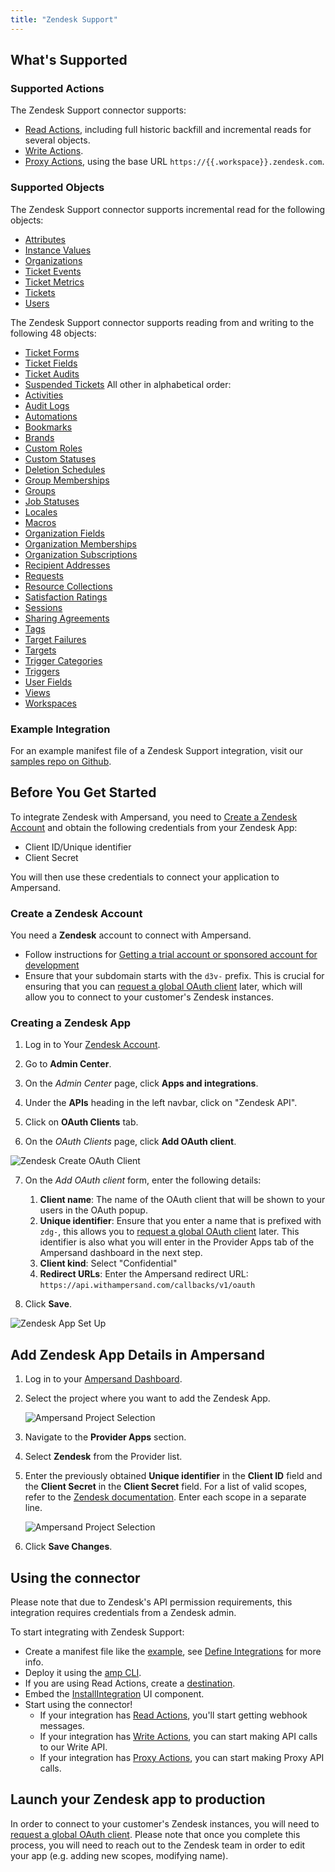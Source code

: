 ```yaml
---
title: "Zendesk Support"
---
```


## What's Supported

### Supported Actions

The Zendesk Support connector supports:

- [Read Actions](/define-integrations/read-actions), including full historic backfill and incremental reads for several objects.
- [Write Actions](/define-integrations/write-actions).
- [Proxy Actions](/define-integrations/proxy-actions), using the base URL `https://{{.workspace}}.zendesk.com`.

### Supported Objects

The Zendesk Support connector supports incremental read for the following objects:
- [Attributes](https://developer.zendesk.com/api-reference/ticketing/ticket-management/skill_based_routing/#list-account-attributes)
- [Instance Values](https://developer.zendesk.com/api-reference/ticketing/ticket-management/skill_based_routing/#list-agent-attribute-values)
- [Organizations](https://developer.zendesk.com/api-reference/ticketing/organizations/organizations/#json-format)
- [Ticket Events](https://developer.zendesk.com/api-reference/ticketing/ticket-management/incremental_exports/#incremental-ticket-event-export)
- [Ticket Metrics](https://developer.zendesk.com/api-reference/ticketing/tickets/ticket_metrics/#json-format)
- [Tickets](https://developer.zendesk.com/api-reference/ticketing/tickets/tickets/#json-format)
- [Users](https://developer.zendesk.com/api-reference/ticketing/users/users/#json-format)

The Zendesk Support connector supports reading from and writing to the following 48 objects:

- [Ticket Forms](https://developer.zendesk.com/api-reference/ticketing/tickets/ticket_forms/#json-format)
- [Ticket Fields](https://developer.zendesk.com/api-reference/ticketing/tickets/ticket_fields/#json-format)
- [Ticket Audits](https://developer.zendesk.com/api-reference/ticketing/tickets/ticket_audits/#json-format)
- [Suspended Tickets](https://developer.zendesk.com/api-reference/ticketing/tickets/suspended_tickets/#json-format)
  All other in alphabetical order:
- [Activities](https://developer.zendesk.com/api-reference/ticketing/tickets/activity_stream/#json-format)
- [Audit Logs](https://developer.zendesk.com/api-reference/ticketing/account-configuration/audit_logs/#json-format)
- [Automations](https://developer.zendesk.com/api-reference/ticketing/business-rules/automations/#json-format)
- [Bookmarks](https://developer.zendesk.com/api-reference/ticketing/ticket-management/bookmarks/#json-format)
- [Brands](https://developer.zendesk.com/api-reference/ticketing/account-configuration/brands/#json-format)
- [Custom Roles](https://developer.zendesk.com/api-reference/ticketing/account-configuration/custom_roles/#json-format)
- [Custom Statuses](https://developer.zendesk.com/api-reference/ticketing/tickets/custom_ticket_statuses/#json-format)
- [Deletion Schedules](https://developer.zendesk.com/api-reference/ticketing/business-rules/deletion_schedules/#json-format)
- [Group Memberships](https://developer.zendesk.com/api-reference/ticketing/groups/group_memberships/#json-format)
- [Groups](https://developer.zendesk.com/api-reference/ticketing/groups/groups/#json-format)
- [Job Statuses](https://developer.zendesk.com/api-reference/ticketing/ticket-management/job_statuses/#json-format)
- [Locales](https://developer.zendesk.com/api-reference/ticketing/account-configuration/locales/#json-format)
- [Macros](https://developer.zendesk.com/api-reference/ticketing/business-rules/macros/#json-format)
- [Organization Fields](https://developer.zendesk.com/api-reference/ticketing/organizations/organization_fields/#json-format)
- [Organization Memberships](https://developer.zendesk.com/api-reference/ticketing/organizations/organization_memberships/#json-format)
- [Organization Subscriptions](https://developer.zendesk.com/api-reference/ticketing/organizations/organization_subscriptions/#json-format)
- [Recipient Addresses](https://developer.zendesk.com/api-reference/ticketing/account-configuration/support_addresses/#json-format)
- [Requests](https://developer.zendesk.com/api-reference/ticketing/tickets/ticket-requests/#json-format)
- [Resource Collections](https://developer.zendesk.com/api-reference/ticketing/ticket-management/resource_collections/#json-format)
- [Satisfaction Ratings](https://developer.zendesk.com/api-reference/ticketing/ticket-management/satisfaction_ratings/)
- [Sessions](https://developer.zendesk.com/api-reference/ticketing/account-configuration/sessions/#json-format)
- [Sharing Agreements](https://developer.zendesk.com/api-reference/ticketing/tickets/sharing_agreements/#json-format)
- [Tags](https://developer.zendesk.com/api-reference/ticketing/ticket-management/tags/#json-format)
- [Target Failures](https://developer.zendesk.com/api-reference/ticketing/targets/target_failures/#json-format)
- [Targets](https://developer.zendesk.com/api-reference/ticketing/targets/targets/#json-format)
- [Trigger Categories](https://developer.zendesk.com/api-reference/ticketing/business-rules/trigger_categories/#json-format)
- [Triggers](https://developer.zendesk.com/api-reference/ticketing/business-rules/triggers/#json-format)
- [User Fields](https://developer.zendesk.com/api-reference/ticketing/users/user_fields/#json-format)
- [Views](https://developer.zendesk.com/api-reference/ticketing/business-rules/views/#json-format)
- [Workspaces](https://developer.zendesk.com/api-reference/ticketing/ticket-management/workspaces/#json-format)

### Example Integration

For an example manifest file of a Zendesk Support integration, visit our [samples repo on Github](https://github.com/amp-labs/samples/blob/main/zendeskSupport/amp.yaml).

## Before You Get Started

To integrate Zendesk with Ampersand, you need to [Create a Zendesk Account](#create-a-zendesk-account) and obtain the following credentials from your Zendesk App:

- Client ID/Unique identifier
- Client Secret

You will then use these credentials to connect your application to Ampersand.

### Create a Zendesk Account

You need a **Zendesk** account to connect with Ampersand.
- Follow instructions for [Getting a trial account or sponsored account for development](https://developer.zendesk.com/documentation/api-basics/getting-started/getting-a-trial-or-sponsored-account-for-development/)
- Ensure that your subdomain starts with the `d3v-` prefix. This is crucial for ensuring that you can [request a global OAuth client](https://developer.zendesk.com/documentation/marketplace/building-a-marketplace-app/set-up-a-global-oauth-client/#requesting-a-global-oauth-client) later, which will allow you to connect to your customer's Zendesk instances.

### Creating a Zendesk App

1. Log in to Your [Zendesk Account](https://www.zendesk.com/login/).

2. Go to **Admin Center**.

3. On the _Admin Center_ page, click **Apps and integrations**.

4. Under the **APIs** heading in the left navbar, click on "Zendesk API".

5. Click on **OAuth Clients** tab.

6. On the _OAuth Clients_ page, click **Add OAuth client**.

![Zendesk Create OAuth Client](/images/provider-guides/zendeskStep1.png)

7. On the _Add OAuth client_ form, enter the following details:

   1. **Client name**: The name of the OAuth client that will be shown to your users in the OAuth popup.
   2. **Unique identifier**: Ensure that you enter a name that is prefixed with `zdg-`, this allows you to [request a global OAuth client](https://developer.zendesk.com/documentation/marketplace/building-a-marketplace-app/set-up-a-global-oauth-client/#requesting-a-global-oauth-client) later. This identifier is also what you will enter in the Provider Apps tab of the Ampersand dashboard in the next step.
   3. **Client kind**: Select "Confidential"
   3. **Redirect URLs**: Enter the Ampersand redirect URL: `https://api.withampersand.com/callbacks/v1/oauth`

8. Click **Save**.

![Zendesk App Set Up](/images/provider-guides/zendeskStep2.png)

## Add Zendesk App Details in Ampersand

1. Log in to your [Ampersand Dashboard](https://dashboard.withampersand.com).

2. Select the project where you want to add the Zendesk App.

   ![Ampersand Project Selection](/images/provider-guides/2faaa99-Ampersand.png)

3. Navigate to the **Provider Apps** section.

4. Select **Zendesk** from the Provider list.

5. Enter the previously obtained **Unique identifier** in the **Client ID** field and the **Client Secret** in the **Client Secret** field. For a list of valid scopes, refer to the [Zendesk documentation](https://developer.zendesk.com/api-reference/ticketing/oauth/oauth_tokens/#scopes). Enter each scope in a separate line.

   ![Ampersand Project Selection](/images/provider-guides/3859271-zendesk12.gif)

6. Click **Save Changes**.

## Using the connector

<Note>Please note that due to Zendesk's API permission requirements, this integration requires credentials from a Zendesk admin.</Note>

To start integrating with Zendesk Support:

- Create a manifest file like the [example](https://github.com/amp-labs/samples/blob/main/zendeskSupport/amp.yaml), see [Define Integrations](/define-integrations/overview) for more info.
- Deploy it using the [amp CLI](/cli/overview).
- If you are using Read Actions, create a [destination](/destinations).
- Embed the [InstallIntegration](/embeddable-ui-components#install-integration) UI component.
- Start using the connector!
  - If your integration has [Read Actions](/define-integrations/read-actions), you'll start getting webhook messages.
  - If your integration has [Write Actions](/define-integrations/write-actions), you can start making API calls to our Write API.
  - If your integration has [Proxy Actions](/define-integrations/proxy-actions), you can start making Proxy API calls.

## Launch your Zendesk app to production

In order to connect to your customer's Zendesk instances, you will need to [request a global OAuth client](https://developer.zendesk.com/documentation/marketplace/building-a-marketplace-app/set-up-a-global-oauth-client/#requesting-a-global-oauth-client). Please note that once you complete this process, you will need to reach out to the Zendesk team in order to edit your app (e.g. adding new scopes, modifying name).
